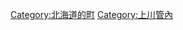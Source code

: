 {{Commonscat|Toma, Hokkaido}}
{{Catmore}}

{{DEFAULTSORT:Toma}}
[[Category:北海道的町|Category:北海道的町]]
[[Category:上川管內|Category:上川管內]]
